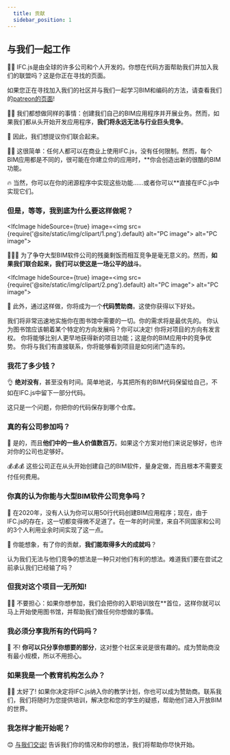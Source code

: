 ```yaml
---
  title: 贡献
  sidebar_position: 1
---
```


## 与我们一起工作

👩‍💻 IFC.js是由全球的许多公司和个人开发的。你想在代码方面帮助我们并加入我们的联盟吗？这是你正在寻找的页面。

<IfcCard>
如果您正在寻找加入我们的社区并与我们一起学习BIM和编码的方法，请查看我们的<a href={"https://ifcjs.github.io/info/zh/docs/Patreon"}>patreon的页面</a>!
</IfcCard>

🤷‍♀️️
我们都想做同样的事情：创建我们自己的BIM应用程序并开展业务。然而，如果我们都从头开始开发应用程序，**我们将永远无法与行业巨头竞争**。

🤝
因此，我们想提议你们联合起来。

<Sponsoring/>

👨‍💼
这很简单：任何人都可以在商业上使用IFC.js，没有任何限制。然而，每个BIM应用都是不同的，很可能在你建立你的应用时，**你会创造出新的很酷的BIM功能。

🔥
当然，你可以在你的闭源程序中实现这些功能......或者你可以**直接在IFC.js中实现它们。

### 但是，等等，我到底为什么要这样做呢？

<IfcImage hideSource={true} image=<img src={require('@site/static/img/clipart/1.png').default} alt="PC image"></img>
   alt="PC image"></IfcImage>

💪💪💪
为了争夺大型BIM软件公司的残羹剩饭而相互竞争是毫无意义的。然而，**如果我们联合起来，我们可以使这是一场公平的战斗**。

<IfcImage hideSource={true} image=<img src={require('@site/static/img/clipart/2.png').default} alt="PC image"></img>
           alt="PC image"></IfcImage>

🤖
此外，通过这样做，你将成为一个**代码赞助商**。这使你获得以下好处。

<IfcCard icon="🏆" title="你的需求是第一位的">
    我们将非常迅速地实施你在图书馆中需要的一切。你的需求将是最优先的。
</IfcCard>

<IfcCard icon="🥇" title="决策权">
    你认为图书馆应该朝着某个特定的方向发展吗？你可以决定! 你将对项目的方向有发言权。
</IfcCard>

<IfcCard icon="🚀" title="尽早获得新功能">
    你将能够比别人更早地获得新的项目功能；这是你的BIM应用中的竞争优势。
</IfcCard>

<IfcCard icon="👥" title="访问维护者的独家聊天记录">
    你将与我们有直接联系，你将能够看到项目是如何闭门造车的。
</IfcCard>

### 我花了多少钱？

👌
**绝对没有**，甚至没有时间。简单地说，与其把所有的BIM代码保留给自己，不如在IFC.js中留下一部分代码。

<IfcAlert>
    这只是一个问题，你把你的代码保存到哪个仓库。
</IfcAlert>

### 真的有公司参加吗？

💼
是的，而且**他们中的一些人价值数百万**。如果这个方案对他们来说足够好，也许对你的公司也足够好。

💰💰💰
这些公司正在从头开始创建自己的BIM软件，量身定做，而且根本不需要支付任何费用。

### 你真的认为你能与大型BIM软件公司竞争吗？

🌈
在2020年，没有人认为你可以用50行代码创建BIM应用程序；现在，由于IFC.js的存在，这一切都变得微不足道了。在一年的时间里，来自不同国家和公司的3个人利用业余时间实现了这一点。

🤝
你能想象，有了你的贡献，**我们能取得多大的成就吗**？

<IfcCard>
    认为我们无法与他们竞争的想法是一种只对他们有利的想法。难道我们要在尝试之前承认我们已经输了吗？
</IfcCard>

### 但我对这个项目一无所知!

👩‍🏫
不要担心：如果你想参加，我们会把你的入职培训放在**首位，这样你就可以马上开始使用图书馆，并帮助我们做任何你想做的事情。

### 我必须分享我所有的代码吗？

🔑
不! **你可以只分享你想要的部分**，这对整个社区来说是很有趣的。成为赞助商没有最小规模，所以不用担心。

### 如果我是一个教育机构怎么办？

👩‍🏫
太好了! 如果你决定将IFC.js纳入你的教学计划，你也可以成为赞助商。联系我们，我们将随时为您提供培训，解决您和您的学生的疑惑，帮助他们进入开放BIM的世界。

### 我怎样才能开始呢？

😊
[与我们交谈!](https://discord.gg/FXfyR4XrKT) 告诉我们你的情况和你的想法，我们将帮助你尽快开始。